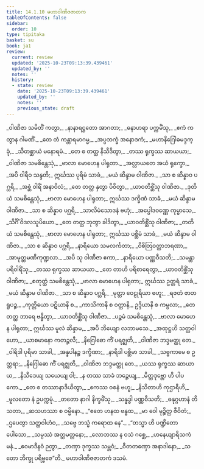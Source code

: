 ```yaml
---
title: 14.1.10 မဟာဝါဏိဇဇာတက
tableOfContents: false
sidebar:
  order: 10
type: tipitaka
basket: su
book: ja1
review:
  current: review
  updated: '2025-10-23T09:13:39.439461'
  updated_by: ''
  notes: ''
  history:
  - state: review
    date: '2025-10-23T09:13:39.439461'
    updated_by: ''
    notes: ''
    previous_state: draft
---
```



<ReviewStatus review={frontmatter.review} showDetails={true} />

<HypothesisAnnotation frontmatter={frontmatter} />

<DynamicBreadcrumb />

<Division number="180" book="ja1" e="ch" v="22" p="298">

<Paragraph number="2736" type="verses" book="ja1">
_ဝါဏိဇာ သမိတိံ ကတွာ,_  
_နာနာရဋ္ဌတော အာဂတာ;_  
_ဓနာဟရာ ပက္ကမိံသု,_  
_ဧကံ ကတွာန ဂါမဏိံ._  

</Paragraph>

</Division>
<Division number="181" book="ja1" e="ch" v="22" p="298">

<Paragraph number="2737" type="verses" book="ja1">
_တေ တံ ကန္တာရမာဂမ္မ,_  
_အပ္ပဘက္ခံ အနောဒကံ;_  
_မဟာနိဂြေါဓမဒ္ဒက္ခုံ,_  
_သီတစ္ဆာယံ မနောရမံ._  

</Paragraph>

</Division>
<Division number="182" book="ja1" e="ch" v="22" p="298">

<Paragraph number="2738" type="verses" book="ja1">
_တေ စ တတ္ထ နိသီဒိတွာ,_  
_တဿ ရုက္ခဿ ဆာယယာ;_  
_ဝါဏိဇာ သမစိန္တေသုံ,_  
_ဗာလာ မောဟေန ပါရုတာ._  

</Paragraph>

</Division>
<Division number="183" book="ja1" e="ch" v="22" p="298">

<Paragraph number="2739" type="verses" book="ja1">
_အလ္လာယတေ အယံ ရုက္ခော,_  
_အပိ ဝါရီဝ သန္ဒတိ;_  
ဣင်္ဃဿ ပုရိမံ သာခံ,_  
_မယံ ဆိန္ဒာမ ဝါဏိဇာ._  

</Paragraph>

</Division>
<Division number="184" book="ja1" e="ch" v="22" p="298">

<Paragraph number="2740" type="verses" book="ja1">
_သာ စ ဆိန္နာဝ ပဂ္ဃရိ,_  
_အစ္ဆံ ဝါရိံ အနာဝိလံ;_  
_တေ တတ္ထ နှတွာ ပိဝိတွာ,_  
_ယာဝတိစ္ဆိံသု ဝါဏိဇာ._  

</Paragraph>

</Division>
<Division number="185" book="ja1" e="ch" v="22" p="298">

<Paragraph number="2741" type="verses" book="ja1">
_ဒုတိယံ သမစိန္တေသုံ,_  
_ဗာလာ မောဟေန ပါရုတာ;_  
ဣင်္ဃဿ ဒက္ခိဏံ သာခံ,_  
_မယံ ဆိန္ဒာမ ဝါဏိဇာ._  

</Paragraph>

</Division>
<Division number="186" book="ja1" e="ch" v="22" p="298">

<Paragraph number="2742" type="verses" book="ja1">
_သာ စ ဆိန္နာဝ ပဂ္ဃရိ,_  
_သာလိမံသောဒနံ ဗဟုံ;_  
_အပ္ပေါဒဝဏ္ဏေ ကုမ္မာသေ,_  
_သိင်္ဂိံ ဝိဒလသူပိယော._  

</Paragraph>

</Division>
<Division number="187" book="ja1" e="ch" v="22" p="299">

<Paragraph number="2743" type="verses" book="ja1">
_တေ တတ္ထ ဘုတွာ ခါဒိတွာ,_  
_ယာဝတိစ္ဆိံသု ဝါဏိဇာ;_  
_တတိယံ သမစိန္တေသုံ,_  
_ဗာလာ မောဟေန ပါရုတာ;_  
ဣင်္ဃဿ ပစ္ဆိမံ သာခံ,_  
_မယံ ဆိန္ဒာမ ဝါဏိဇာ._  

</Paragraph>

</Division>
<Division number="188" book="ja1" e="ch" v="22" p="299">

<Paragraph number="2744" type="verses" book="ja1">
_သာ စ ဆိန္နာဝ ပဂ္ဃရိ,_  
_နာရိယော သမလင်္ကတာ;_  
_ဝိစိတြဝတ္ထာဘရဏာ,_  
_အာမုတ္တမဏိကုဏ္ဍလာ._  

</Paragraph>

</Division>
<Division number="189" book="ja1" e="ch" v="22" p="299">

<Paragraph number="2745" type="verses" book="ja1">
_အပိ သု ဝါဏိဇာ ဧကာ,_  
_နာရိယော ပဏ္ဏဝီသတိ;_  
_သမန္တာ ပရိဝါရိံသု,_  
_တဿ ရုက္ခဿ ဆာယယာ._  

</Paragraph>

</Division>
<Division number="190" book="ja1" e="ch" v="22" p="299">

<Paragraph number="2746" type="verses" book="ja1">
_တေ တာဟိ ပရိစာရေတွာ,_  
_ယာဝတိစ္ဆိံသု ဝါဏိဇာ;_  
_စတုတ္ထံ သမစိန္တေသုံ,_  
_ဗာလာ မောဟေန ပါရုတာ;_  
ဣင်္ဃဿ ဥတ္တရံ သာခံ,_  
_မယံ ဆိန္ဒာမ ဝါဏိဇာ._  

</Paragraph>

</Division>
<Division number="191" book="ja1" e="ch" v="22" p="299">

<Paragraph number="2747" type="verses" book="ja1">
_သာ စ ဆိန္နာဝ ပဂ္ဃရိ,_  
_မုတ္တာ ဝေဠုရိယာ ဗဟူ;_  
_ရဇတံ ဇာတရူပဉ္စ,_  
_ကုတ္တိယော ပဋိယာနိ စ._  

</Paragraph>

</Division>
<Division number="192" book="ja1" e="ch" v="22" p="299">

<Paragraph number="2748" type="verses" book="ja1">
_ကာသိကာနိ စ ဝတ္ထာနိ,_  
ဥဒ္ဒိယာနိ စ ကမ္ဗလာ;_  
_တေ တတ္ထ ဘာရေ ဗန္ဓိတွာ,_  
_ယာဝတိစ္ဆိံသု ဝါဏိဇာ._  

</Paragraph>

</Division>
<Division number="193" book="ja1" e="ch" v="22" p="299">

<Paragraph number="2749" type="verses" book="ja1">
_ပဉ္စမံ သမစိန္တေသုံ,_  
_ဗာလာ မောဟေန ပါရုတာ;_  
ဣင်္ဃဿ မူလံ ဆိန္ဒာမ,_  
_အပိ ဘိယျော လဘာမသေ._  

</Paragraph>

</Division>
<Division number="194" book="ja1" e="ch" v="22" p="299">

<Paragraph number="2750" type="verses" book="ja1">
_အထုဋ္ဌဟိ သတ္ထဝါဟော,_  
_ယာစမာနော ကတဉ္ဇလီ;_  
_နိဂြေါဓော ကိံ ပရဇ္ဈတိ,_  
_ဝါဏိဇာ ဘဒ္ဒမတ္ထု တေ._  

</Paragraph>

</Division>
<Division number="195" book="ja1" e="ch" v="22" p="299">

<Paragraph number="2751" type="verses" book="ja1">
_ဝါရိဒါ ပုရိမာ သာခါ,_  
_အန္နပါနဉ္စ ဒက္ခိဏာ;_  
_နာရိဒါ ပစ္ဆိမာ သာခါ,_  
_သဗ္ဗကာမေ စ ဥတ္တရာ;_  
_နိဂြေါဓော ကိံ ပရဇ္ဈတိ,_  
_ဝါဏိဇာ ဘဒ္ဒမတ္ထု တေ._  

</Paragraph>

</Division>
<Division number="196" book="ja1" e="ch" v="22" p="299">

<Paragraph number="2752" type="verses" book="ja1">
_ယဿ ရုက္ခဿ ဆာယာယ,_  
_နိသီဒေယျ သယေယျ ဝါ;_  
_န တဿ သာခံ ဘဉ္ဇေယျ,_  
_မိတ္တဒုဗ္ဘော ဟိ ပါပကော._  

</Paragraph>

</Division>
<Division number="197" book="ja1" e="ch" v="22" p="299">

<Paragraph number="2753" type="verses" book="ja1">
_တေ စ တဿာနာဒိယိတွာ,_  
_ဧကဿ ဝစနံ ဗဟူ;_  
_နိသိတာဟိ ကုဌာရီဟိ,_  
_မူလတော နံ ဥပက္ကမုံ._  

</Paragraph>

</Division>
<Division number="198" book="ja1" e="ch" v="22" p="300">

<Paragraph number="2754" type="verses" book="ja1">
_တတော နာဂါ နိက္ခမိံသု,_  
_သန္နဒ္ဓါ ပဏ္ဏဝီသတိ;_  
_ဓနုဂ္ဂဟာနံ တိသတာ,_  
_ဆသဟဿာ စ ဝမ္မိနော._  

</Paragraph>

</Division>
<Division number="199" book="ja1" e="ch" v="22" p="300">

<Paragraph number="2755" type="verses" book="ja1">
_“ဧတေ ဟနထ ဗန္ဓထ,_  
_မာ ဝေါ မုဉ္စိတ္ထ ဇီဝိတံ;_  
_ဌပေတွာ သတ္ထဝါဟံဝ,_  
_သဗ္ဗေ ဘသ္မံ ကရောထ နေ”._  

</Paragraph>

</Division>
<Division number="200" book="ja1" e="ch" v="22" p="300">

<Paragraph number="2756" type="verses" book="ja1">
_“တသ္မာ ဟိ ပဏ္ဍိတော ပေါသော,_  
_သမ္ပဿံ အတ္ထမတ္တနော;_  
_လောဘဿ န ဝသံ ဂစ္ဆေ,_  
_ဟနေယျာရိသကံ မနံ._  

</Paragraph>

</Division>
<Division number="201" book="ja1" e="ch" v="22" p="300">

<Paragraph number="2757" type="verses" book="ja1">
_ဧဝမာဒီနဝံ ဉတွာ,_  
_တဏှာ ဒုက္ခဿ သမ္ဘဝံ;_  
_ဝီတတဏှော အနာဒါနော,_  
_သတော ဘိက္ခု ပရိဗ္ဗဇေ”တိ._  


</Paragraph>
</Division>

<Paragraph number="2758" type="center" book="ja1">
မဟာဝါဏိဇဇာတကံ ဒသမံ.
</Paragraph>